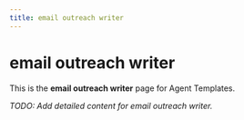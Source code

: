 ```yaml
---
title: email outreach writer
---
```


# email outreach writer

This is the **email outreach writer** page for Agent Templates.

_TODO: Add detailed content for email outreach writer._

